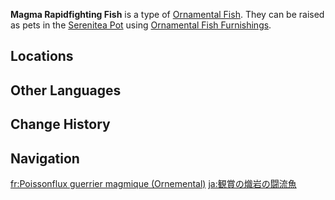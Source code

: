 {{About|the [[furnishing]]|the fish|Magma Rapidfighting Fish}}
{{Furnishing Infobox
|title          = Magma Rapidfighting Fish
|id             = 379041
|image          = Item Ornamental Magma Rapidfighting Fish.png
|category       = Ornamental Fish
|quality        = 4
|adeptal_energy = 
|load           = 
|description    =  A valuable Ornamental Fish that may be kept as a pet in the [["Molten Lava Pool"|Molten Lava Pool]].<br>{{Item Description|Magma Rapidfighting Fish}}
}}
'''Magma Rapidfighting Fish''' is a type of [[Ornamental Fish]]. They can be raised as pets in the [[Serenitea Pot]] using [[Ornamental Fish Furnishings]].

==Locations==
{{Transclude|Magma Rapidfighting Fish|Locations}}

==Other Languages==
{{Other Languages|Transclude=Magma Rapidfighting Fish}}

==Change History==
{{Change History|5.2}}

==Navigation==
{{Furnishing Navbox/Subsystems|fish pond}}

[[fr:Poissonflux guerrier magmique (Ornemental)]]
[[ja:観賞の熾岩の闘流魚]]